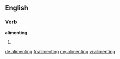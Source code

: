 ==English==
===Verb===
'''alimenting'''
# {{present participle of|[[aliment]]}}

[[de:alimenting]]
[[fr:alimenting]]
[[my:alimenting]]
[[vi:alimenting]]
